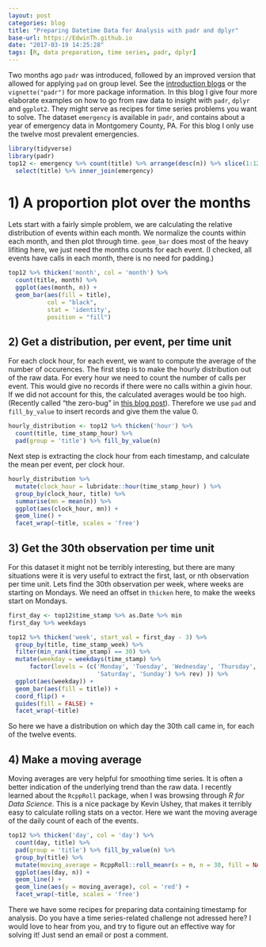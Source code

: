 ```yaml
---
layout: post
categories: blog
title: "Preparing Datetime Data for Analysis with padr and dplyr"
base-url: https://EdwinTh.github.io
date: "2017-03-19 14:25:28"
tags: [R, data preparation, time series, padr, dplyr]
---
```


Two months ago `padr` was introduced, followed by an improved version that allowed for applying `pad` on group level. See the [introduction blogs](https://edwinth.github.io/blog/padr-intro/) or the `vignette("padr")` for more package information. In this blog I give four more elaborate examples on how to go from raw data to insight with `padr`, `dplyr` and `ggplot2`. 
They might serve as recipes for time series problems you want to solve. The dataset `emergency` is available in `padr`, and contains about a year of emergency data in Montgomery County, PA. For this blog I only use the twelve most prevalent emergencies.

```r
library(tidyverse)
library(padr)
top12 <- emergency %>% count(title) %>% arrange(desc(n)) %>% slice(1:12) %>% 
  select(title) %>% inner_join(emergency)
```

# 1) A proportion plot over the months

Lets start with a fairly simple problem, we are calculating the relative distribution of events within each month. We normalize the counts within each month, and then plot through time. `geom_bar` does most of the heavy lifiting here, we just need the months counts for each event. (I checked, all events have calls in each month, there is no need for padding.)

```r
top12 %>% thicken('month', col = 'month') %>% 
  count(title, month) %>%
  ggplot(aes(month, n)) +
  geom_bar(aes(fill = title), 
           col = "black",
           stat = 'identity', 
           position = "fill")
```

## 2) Get a distribution, per event, per time unit

For each clock hour, for each event, we want to compute the average of the number of occurences. The first step is to make the hourly distribution out of the raw data. For every hour we need to count the number of calls per event. This would give no records if there were no calls within a givin hour. If we did not account for this, the calculated averages would be too high. (Recently called "the zero-bug" in [this blog post](http://www.win-vector.com/blog/2017/02/the-zero-bug/)). Therefore we use `pad` and `fill_by_value` to insert records and give them the value 0.

```r
hourly_distribution <- top12 %>% thicken('hour') %>% 
  count(title, time_stamp_hour) %>% 
  pad(group = 'title') %>% fill_by_value(n) 
```

Next step is extracting the clock hour from each timestamp, and calculate the mean per event, per clock hour.

```r
hourly_distribution %>% 
  mutate(clock_hour = lubridate::hour(time_stamp_hour) ) %>% 
  group_by(clock_hour, title) %>% 
  summarise(mn = mean(n)) %>% 
  ggplot(aes(clock_hour, mn)) +
  geom_line() + 
  facet_wrap(~title, scales = 'free')
```

## 3) Get the 30th observation per time unit

For this dataset it might not be terribly interesting, but there are many situations were it is very useful to extract the first, last, or nth observation per time unit. Lets find the 30th observation per week, where weeks are starting on Mondays. We need an offset in `thicken` here, to make the weeks start on Mondays.

```r
first_day <- top12$time_stamp %>% as.Date %>% min
first_day %>% weekdays

top12 %>% thicken('week', start_val = first_day - 3) %>% 
  group_by(title, time_stamp_week) %>% 
  filter(min_rank(time_stamp) == 30) %>% 
  mutate(weekday = weekdays(time_stamp) %>% 
      factor(levels = (c('Monday', 'Tuesday', 'Wednesday', 'Thursday', 'Friday',
                         'Saturday', 'Sunday') %>% rev) )) %>%
  ggplot(aes(weekday)) +
  geom_bar(aes(fill = title)) +
  coord_flip() +
  guides(fill = FALSE) +
  facet_wrap(~title)
```

So here we have a distribution on which day the 30th call came in, for each of the twelve events.

## 4) Make a moving average

Moving averages are very helpful for smoothing time series. It is often a better indication of the underlying trend than the raw data. I recently learned about the `RcppRoll` package, when I was browsing through *R for Data Science*. This is a nice package by Kevin Ushey, that makes it terribly easy to calculate rolling stats on a vector. Here we want the moving average of the daily count of each of the events.

```r
top12 %>% thicken('day', col = 'day') %>% 
  count(day, title) %>% 
  pad(group = 'title') %>% fill_by_value(n) %>% 
  group_by(title) %>% 
  mutate(moving_average = RcppRoll::roll_meanr(x = n, n = 30, fill = NA)) %>% 
  ggplot(aes(day, n)) + 
  geom_line() +
  geom_line(aes(y = moving_average), col = 'red') +
  facet_wrap(~title, scales = 'free')
```

There we have some recipes for preparing data containing timestamp for analysis. Do you have a time series-related challenge not adressed here? I would love to hear from you, and try to figure out an effective way for solving it! Just send an email or post a comment.

